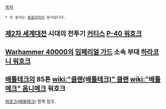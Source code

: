 [[목차]]
 * 이 문서는 [[동음이의어]] 문서입니다.
== [[제2차 세계대전]] 시대의 전투기 [[커티스]] [[P-40 워호크]] ==
== [[Warhammer 40000]]의 [[임페리얼 가드]] 소속 부대 [[하라코니 워호크]] ==
== [[배틀테크]]의 85톤 [[wiki:"클랜(배틀테크)" 클랜]] [[wiki:"배틀메크" 옴니메크]] 워호크 ==
[[워호크(배틀메크)]] 항목 참조.
